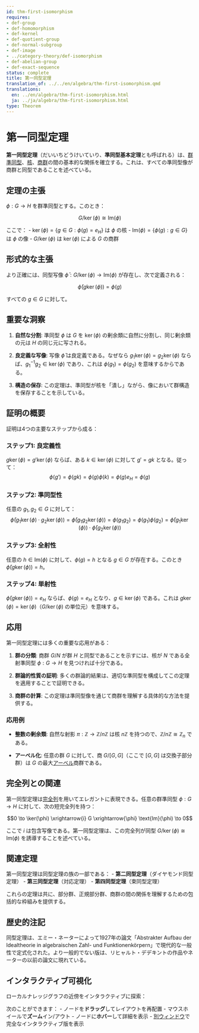 ```yaml
---
id: thm-first-isomorphism
requires:
- def-group
- def-homomorphism
- def-kernel
- def-quotient-group
- def-normal-subgroup
- def-image
- ../category-theory/def-isomorphism
- def-abelian-group
- def-exact-sequence
status: complete
title: 第一同型定理
translation_of: ../../en/algebra/thm-first-isomorphism.qmd
translations:
  en: ../en/algebra/thm-first-isomorphism.html
  ja: ../ja/algebra/thm-first-isomorphism.html
type: Theorem
---
```


# 第一同型定理 {#thm-first-isomorphism}

**第一同型定理**（だいいちどうけいていり、**準同型基本定理**とも呼ばれる）は、[群準同型](def-homomorphism.qmd)、[核](def-kernel.qmd)、[商群](def-quotient-group.qmd)の間の基本的な関係を確立する。これは、すべての準同型像が商群と同型であることを述べている。

## 定理の主張

$\phi: G \to H$ を群準同型とする。このとき：

$$G/\ker(\phi) \cong \text{Im}(\phi)$$

ここで：
- $\ker(\phi) = \{g \in G : \phi(g) = e_H\}$ は $\phi$ の核
- $\text{Im}(\phi) = \{\phi(g) : g \in G\}$ は $\phi$ の像
- $G/\ker(\phi)$ は $\ker(\phi)$ による $G$ の商群

## 形式的な主張

より正確には、同型写像 $\bar{\phi}: G/\ker(\phi) \to \text{Im}(\phi)$ が存在し、次で定義される：

$$\bar{\phi}(g\ker(\phi)) = \phi(g)$$

すべての $g \in G$ に対して。

## 重要な洞察

1. **自然な分割**: 準同型 $\phi$ は $G$ を $\ker(\phi)$ の剰余類に自然に分割し、同じ剰余類の元は $H$ の同じ元に写される。

2. **良定義な写像**: 写像 $\bar{\phi}$ は良定義である。なぜなら $g_1\ker(\phi) = g_2\ker(\phi)$ ならば、$g_1^{-1}g_2 \in \ker(\phi)$ であり、これは $\phi(g_1) = \phi(g_2)$ を意味するからである。

3. **構造の保存**: この定理は、準同型が核を「潰し」ながら、像において群構造を保存することを示している。

## 証明の概要

証明は4つの主要なステップから成る：

### ステップ1: 良定義性
$g\ker(\phi) = g'\ker(\phi)$ ならば、ある $k \in \ker(\phi)$ に対して $g' = gk$ となる。従って：
$$\phi(g') = \phi(gk) = \phi(g)\phi(k) = \phi(g)e_H = \phi(g)$$

### ステップ2: 準同型性
任意の $g_1, g_2 \in G$ に対して：
$$\bar{\phi}(g_1\ker(\phi) \cdot g_2\ker(\phi)) = \bar{\phi}(g_1g_2\ker(\phi)) = \phi(g_1g_2) = \phi(g_1)\phi(g_2) = \bar{\phi}(g_1\ker(\phi)) \cdot \bar{\phi}(g_2\ker(\phi))$$

### ステップ3: 全射性
任意の $h \in \text{Im}(\phi)$ に対して、$\phi(g) = h$ となる $g \in G$ が存在する。このとき $\bar{\phi}(g\ker(\phi)) = h$。

### ステップ4: 単射性
$\bar{\phi}(g\ker(\phi)) = e_H$ ならば、$\phi(g) = e_H$ となり、$g \in \ker(\phi)$ である。これは $g\ker(\phi) = \ker(\phi)$（$G/\ker(\phi)$ の単位元）を意味する。

## 応用

第一同型定理には多くの重要な応用がある：

1. **群の分類**: 商群 $G/N$ が群 $H$ と同型であることを示すには、核が $N$ である全射準同型 $\phi: G \to H$ を見つければ十分である。

2. **群論的性質の証明**: 多くの群論的結果は、適切な準同型を構成してこの定理を適用することで証明できる。

3. **商群の計算**: この定理は準同型像を通じて商群を理解する具体的な方法を提供する。

### 応用例

- **整数の剰余類**: 自然な射影 $\pi: \mathbb{Z} \to \mathbb{Z}/n\mathbb{Z}$ は核 $n\mathbb{Z}$ を持つので、$\mathbb{Z}/n\mathbb{Z} \cong \mathbb{Z}_n$ である。

- **アーベル化**: 任意の群 $G$ に対して、商 $G/[G,G]$（ここで $[G,G]$ は交換子部分群）は $G$ の最大[アーベル](def-abelian-group.qmd)商群である。

## 完全列との関連

第一同型定理は[完全列](def-exact-sequence.qmd)を用いてエレガントに表現できる。任意の群準同型 $\phi: G \to H$ に対して、次の短完全列を持つ：

$$0 \to \ker(\phi) \xrightarrow{i} G \xrightarrow{\phi} \text{Im}(\phi) \to 0$$

ここで $i$ は包含写像である。第一同型定理は、この完全列が同型 $G/\ker(\phi) \cong \text{Im}(\phi)$ を誘導することを述べている。

## 関連定理

第一同型定理は同型定理の族の一部である：
- **第二同型定理**（ダイヤモンド同型定理）
- **第三同型定理**（対応定理）
- **第四同型定理**（束同型定理）

これらの定理は共に、部分群、正規部分群、商群の間の関係を理解するための包括的な枠組みを提供する。

## 歴史的注記

同型定理は、エミー・ネーターによって1927年の論文「Abstrakter Aufbau der Idealtheorie in algebraischen Zahl- und Funktionenkörpern」で現代的な一般性で定式化された。より一般的でない版は、リヒャルト・デデキントの作品やネーターの以前の論文に現れている。

## インタラクティブ可視化

ローカルナレッジグラフの近傍をインタラクティブに探索：

::: {.graph-viz data-id="thm-first-isomorphism" data-width="700" data-height="500"}
:::

次のことができます：
- ノードを**ドラッグ**してレイアウトを再配置
- マウスホイールで**ズーム**イン/アウト
- ノードに**ホバー**して詳細を表示
- [別ウィンドウ](../../output/interactive/ja/thm-first-isomorphism.html){target="_blank"}で完全なインタラクティブ版を表示
